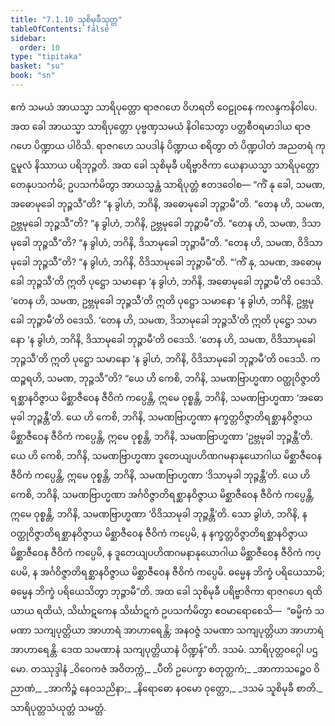 ```yaml
---
title: "7.1.10 သုစိမုခီသုတ္တ"
tableOfContents: false
sidebar:
  order: 10
type: "tipitaka"
basket: "su"
book: "sn"
---
```



<DynamicBreadcrumb />

<Division number="341" book="sn" e="ch" v="18" p="329">

<Paragraph number="1140" book="sn">
ဧကံ သမယံ အာယသ္မာ သာရိပုတ္တော ရာဇဂဟေ ဝိဟရတိ ဝေဠုဝနေ ကလန္ဒကနိဝါပေ. အထ ခေါ အာယသ္မာ သာရိပုတ္တော ပုဗ္ဗဏှသမယံ နိဝါသေတွာ ပတ္တစီဝရမာဒါယ ရာဇဂဟေ ပိဏ္ဍာယ ပါဝိသိ. ရာဇဂဟေ သပဒါနံ ပိဏ္ဍာယ စရိတွာ တံ ပိဏ္ဍပါတံ အညတရံ ကုဋ္ဋမူလံ နိဿာယ ပရိဘုဉ္ဇတိ. အထ ခေါ သုစိမုခီ ပရိဗ္ဗာဇိကာ ယေနာယသ္မာ သာရိပုတ္တော တေနုပသင်္ကမိ; ဥပသင်္ကမိတွာ အာယသ္မန္တံ သာရိပုတ္တံ ဧတဒဝေါစ—
</Paragraph>

<Paragraph number="1141" book="sn">
“ကိံ နု ခေါ, သမဏ, အဓောမုခေါ ဘုဉ္ဇသီ”တိ? “န ခွါဟံ, ဘဂိနိ, အဓောမုခေါ ဘုဉ္ဇာမီ”တိ. “တေန ဟိ, သမဏ, ဥဗ္ဘမုခေါ ဘုဉ္ဇသီ”တိ? “န ခွါဟံ, ဘဂိနိ, ဥဗ္ဘမုခေါ ဘုဉ္ဇာမီ”တိ. “တေန ဟိ, သမဏ, ဒိသာမုခေါ ဘုဉ္ဇသီ”တိ? “န ခွါဟံ, ဘဂိနိ, ဒိသာမုခေါ ဘုဉ္ဇာမီ”တိ. “တေန ဟိ, သမဏ, ဝိဒိသာမုခေါ ဘုဉ္ဇသီ”တိ? “န ခွါဟံ, ဘဂိနိ, ဝိဒိသာမုခေါ ဘုဉ္ဇာမီ”တိ.
</Paragraph>

<Paragraph number="1142" book="sn">
“‘ကိံ နု, သမဏ, အဓောမုခေါ ဘုဉ္ဇသီ’တိ ဣတိ ပုဋ္ဌော သမာနော ‘န ခွါဟံ, ဘဂိနိ, အဓောမုခေါ ဘုဉ္ဇာမီ’တိ ဝဒေသိ. ‘တေန ဟိ, သမဏ, ဥဗ္ဘမုခေါ ဘုဉ္ဇသီ’တိ ဣတိ ပုဋ္ဌော သမာနော ‘န ခွါဟံ, ဘဂိနိ, ဥဗ္ဘမုခေါ ဘုဉ္ဇာမီ’တိ ဝဒေသိ. ‘တေန ဟိ, သမဏ, ဒိသာမုခေါ ဘုဉ္ဇသီ’တိ ဣတိ ပုဋ္ဌော သမာနော ‘န ခွါဟံ, ဘဂိနိ, ဒိသာမုခေါ ဘုဉ္ဇာမီ’တိ ဝဒေသိ. ‘တေန ဟိ, သမဏ, ဝိဒိသာမုခေါ ဘုဉ္ဇသီ’တိ ဣတိ ပုဋ္ဌော သမာနော ‘န ခွါဟံ, ဘဂိနိ, ဝိဒိသာမုခေါ ဘုဉ္ဇာမီ’တိ ဝဒေသိ.
</Paragraph>

<Paragraph number="1143" book="sn">
ကထဉ္စရဟိ, သမဏ, ဘုဉ္ဇသီ”တိ? “ယေ ဟိ ကေစိ, ဘဂိနိ, သမဏဗြာဟ္မဏာ ဝတ္ထုဝိဇ္ဇာတိရစ္ဆာနဝိဇ္ဇာယ မိစ္ဆာဇီဝေန ဇီဝိကံ ကပ္ပေန္တိ, ဣမေ ဝုစ္စန္တိ, ဘဂိနိ, သမဏဗြာဟ္မဏာ ‘အဓောမုခါ ဘုဉ္ဇန္တီ’တိ. ယေ ဟိ ကေစိ, ဘဂိနိ, သမဏဗြာဟ္မဏာ နက္ခတ္တဝိဇ္ဇာတိရစ္ဆာနဝိဇ္ဇာယ မိစ္ဆာဇီဝေန ဇီဝိကံ ကပ္ပေန္တိ, ဣမေ ဝုစ္စန္တိ, ဘဂိနိ, သမဏဗြာဟ္မဏာ ‘ဥဗ္ဘမုခါ ဘုဉ္ဇန္တီ’တိ. ယေ ဟိ ကေစိ, ဘဂိနိ, သမဏဗြာဟ္မဏာ ဒူတေယျပဟိဏဂမနာနုယောဂါယ မိစ္ဆာဇီဝေန ဇီဝိကံ ကပ္ပေန္တိ, ဣမေ ဝုစ္စန္တိ, ဘဂိနိ, သမဏဗြာဟ္မဏာ ‘ဒိသာမုခါ ဘုဉ္ဇန္တီ’တိ. ယေ ဟိ ကေစိ, ဘဂိနိ, သမဏဗြာဟ္မဏာ အင်္ဂဝိဇ္ဇာတိရစ္ဆာနဝိဇ္ဇာယ မိစ္ဆာဇီဝေန ဇီဝိကံ ကပ္ပေန္တိ, ဣမေ ဝုစ္စန္တိ, ဘဂိနိ, သမဏဗြာဟ္မဏာ ‘ဝိဒိသာမုခါ ဘုဉ္ဇန္တီ’တိ.
</Paragraph>

<Paragraph number="1144" book="sn">
သော ခွါဟံ, ဘဂိနိ, န ဝတ္ထုဝိဇ္ဇာတိရစ္ဆာနဝိဇ္ဇာယ မိစ္ဆာဇီဝေန ဇီဝိကံ ကပ္ပေမိ, န နက္ခတ္တဝိဇ္ဇာတိရစ္ဆာနဝိဇ္ဇာယ မိစ္ဆာဇီဝေန ဇီဝိကံ ကပ္ပေမိ, န ဒူတေယျပဟိဏဂမနာနုယောဂါယ မိစ္ဆာဇီဝေန ဇီဝိကံ ကပ္ပေမိ, န အင်္ဂဝိဇ္ဇာတိရစ္ဆာနဝိဇ္ဇာယ မိစ္ဆာဇီဝေန ဇီဝိကံ ကပ္ပေမိ. ဓမ္မေန ဘိက္ခံ ပရိယေသာမိ; ဓမ္မေန ဘိက္ခံ ပရိယေသိတွာ ဘုဉ္ဇာမီ”တိ.
</Paragraph>

<Paragraph number="1145" book="sn">
အထ ခေါ သုစိမုခီ ပရိဗ္ဗာဇိကာ ရာဇဂဟေ ရထိယာယ ရထိယံ, သိင်္ဃာဋကေန သိင်္ဃာဋကံ ဥပသင်္ကမိတွာ ဧဝမာရောစေသိ—  “ဓမ္မိကံ သမဏာ သကျပုတ္တိယာ အာဟာရံ အာဟာရေန္တိ; အနဝဇ္ဇံ သမဏာ သကျပုတ္တိယာ အာဟာရံ အာဟာရေန္တိ. ဒေထ သမဏာနံ သကျပုတ္တိယာနံ ပိဏ္ဍန်”တိ.

</Paragraph>
</Division>

<Paragraph number="1146" type="center" book="sn">
ဒသမံ.



</Paragraph>

<Paragraph number="1147" type="center" book="sn">
သာရိပုတ္တဝဂ္ဂေါ ပဌမော.



</Paragraph>

<Paragraph number="1148" type="center" book="sn">
တဿုဒ္ဒါနံ


</Paragraph>

<Paragraph number="1149" type="verses" book="sn">
_ဝိဝေကဇံ အဝိတက္ကံ,_  
_ပီတိ ဥပေက္ခာ စတုတ္ထကံ;_  
_အာကာသဉ္စေဝ ဝိညာဏံ,_  
_အာကိဉ္စံ နေဝသညိနာ;_  
_နိရောဓော နဝမော ဝုတ္တော,_  
_ဒသမံ သူစိမုခီ စာတိ._  


</Paragraph>

<Paragraph number="1150" type="center" book="sn">
သာရိပုတ္တသံယုတ္တံ သမတ္တံ.
</Paragraph>